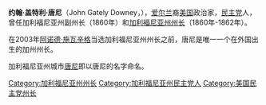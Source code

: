 {{Unreferenced|time=2020-10-25T02:43:36+00:00}}
{{Infobox Governor
|name        = 约翰·盖特利·唐尼<br/>John Gately Downey
|image       = John G. Downey.jpg
|order       = 7
|office      = 加利福尼亚州州长
|term_start  = 1860年1月14日
|term_end    = 1862年1月10日
|lieutenant  = [[艾萨克·N·奎因|艾萨克·N·奎因]]<br>（1860年-1861年）<br> [[巴勃罗·德拉格拉|巴勃罗·德拉格拉]] <br>（1861年-1862年）
|predecessor = [[米尔顿·莱瑟姆|米尔顿·莱瑟姆]]
|successor   = [[利兰·斯坦福|利兰·斯坦福]]
|birth_date  = {{birth date|1827|6|24|mf=y}}
|birth_place = [[爱尔兰|爱尔兰]][[罗斯康芒郡|罗斯康芒郡]]
|death_date  = {{death date and age|1894|3|1|1827|6|24}}
|death_place = [[加利福尼亚州|加利福尼亚州]][[洛杉矶_(加利福尼亚州)|洛杉矶]]
|party       = [[美国民主党|民主党]]
|spouse      = 玛丽亚·吉拉多<br>罗莎·V·凯利
|profession  = 
|religion    = 
}}
'''约翰·盖特利·唐尼'''（John Gately Downey，{{bd|1827年|6月24日|1894年|3月1日|D}}），[[爱尔兰|爱尔兰]]裔[[美国|美国]]政治家，[[美国民主党|民主党]]人，曾任加利福尼亚州副州长（1860年）和[[加利福尼亚州州长|加利福尼亚州州长]]（1860年-1862年）。

在2003年[[阿诺德·施瓦辛格|阿诺德·施瓦辛格]]当选加利福尼亚州州长之前，唐尼是唯一一个在外国出生的加州州长。

加利福尼亚州城市[[唐尼_(加利福尼亚州)|唐尼]]即以唐尼的名字命名。

{{Authority control}}
{{DEFAULTSORT:downey}}
[[Category:加利福尼亚州州长|Category:加利福尼亚州州长]]
[[Category:加利福尼亚州民主党人|Category:加利福尼亚州民主党人]]
[[Category:美国民主党州长|Category:美国民主党州长]]
{{US-poli-bio-stub}}